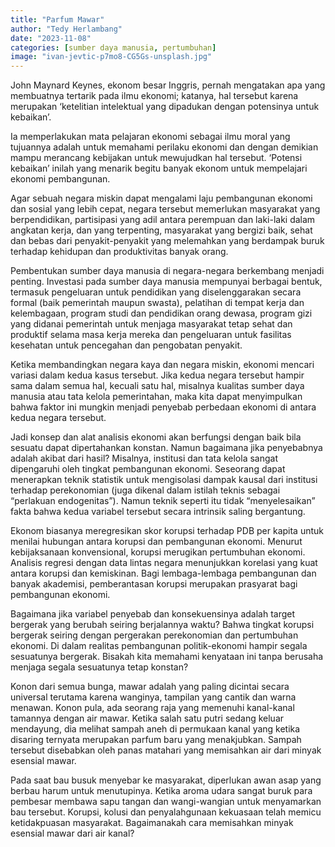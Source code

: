 ```yaml
---
title: "Parfum Mawar"
author: "Tedy Herlambang"
date: "2023-11-08"
categories: [sumber daya manusia, pertumbuhan]
image: "ivan-jevtic-p7mo8-CG5Gs-unsplash.jpg"
---
```


John Maynard Keynes, ekonom besar Inggris, pernah mengatakan apa yang membuatnya tertarik pada ilmu ekonomi; katanya, hal tersebut karena merupakan 'ketelitian intelektual yang dipadukan dengan potensinya untuk kebaikan'.

Ia memperlakukan mata pelajaran ekonomi sebagai ilmu moral yang tujuannya adalah untuk memahami perilaku ekonomi dan dengan demikian mampu merancang kebijakan untuk mewujudkan hal tersebut. 'Potensi kebaikan' inilah yang menarik begitu banyak ekonom untuk mempelajari ekonomi pembangunan.

Agar sebuah negara miskin dapat mengalami laju pembangunan ekonomi dan sosial yang lebih cepat, negara tersebut memerlukan masyarakat yang berpendidikan, partisipasi yang adil antara perempuan dan laki-laki dalam angkatan kerja, dan yang terpenting, masyarakat yang bergizi baik, sehat dan bebas dari penyakit-penyakit yang melemahkan yang berdampak buruk terhadap kehidupan dan produktivitas banyak orang.

Pembentukan sumber daya manusia di negara-negara berkembang menjadi penting. Investasi pada sumber daya manusia mempunyai berbagai bentuk, termasuk pengeluaran untuk pendidikan yang diselenggarakan secara formal (baik pemerintah maupun swasta), pelatihan di tempat kerja dan kelembagaan, program studi dan pendidikan orang dewasa, program gizi yang didanai pemerintah untuk menjaga masyarakat tetap sehat dan produktif selama masa kerja mereka dan pengeluaran untuk fasilitas kesehatan untuk pencegahan dan pengobatan penyakit.

Ketika membandingkan negara kaya dan negara miskin, ekonomi mencari variasi dalam kedua kasus tersebut. Jika kedua negara tersebut hampir sama dalam semua hal, kecuali satu hal, misalnya kualitas sumber daya manusia atau tata kelola pemerintahan, maka kita dapat menyimpulkan bahwa faktor ini mungkin menjadi penyebab perbedaan ekonomi di antara kedua negara tersebut.

Jadi konsep dan alat analisis ekonomi akan berfungsi dengan baik bila sesuatu dapat dipertahankan konstan. Namun bagaimana jika penyebabnya adalah akibat dari hasil? Misalnya, institusi dan tata kelola sangat dipengaruhi oleh tingkat pembangunan ekonomi. Seseorang dapat menerapkan teknik statistik untuk mengisolasi dampak kausal dari institusi terhadap perekonomian (juga dikenal dalam istilah teknis sebagai "perlakuan endogenitas"). Namun teknik seperti itu tidak "menyelesaikan" fakta bahwa kedua variabel tersebut secara intrinsik saling bergantung.

Ekonom biasanya meregresikan skor korupsi terhadap PDB per kapita untuk menilai hubungan antara korupsi dan pembangunan ekonomi. Menurut kebijaksanaan konvensional, korupsi merugikan pertumbuhan ekonomi. Analisis regresi dengan data lintas negara menunjukkan korelasi yang kuat antara korupsi dan kemiskinan. Bagi lembaga-lembaga pembangunan dan banyak akademisi, pemberantasan korupsi merupakan prasyarat bagi pembangunan ekonomi.

Bagaimana jika variabel penyebab dan konsekuensinya adalah target bergerak yang berubah seiring berjalannya waktu? Bahwa tingkat korupsi bergerak seiring dengan pergerakan perekonomian dan pertumbuhan ekonomi. Di dalam realitas pembangunan politik-ekonomi hampir segala sesuatunya bergerak. Bisakah kita memahami kenyataan ini tanpa berusaha menjaga segala sesuatunya tetap konstan?

Konon dari semua bunga, mawar adalah yang paling dicintai secara universal terutama karena wanginya, tampilan yang cantik dan warna menawan. Konon pula, ada seorang raja yang memenuhi kanal-kanal tamannya dengan air mawar. Ketika salah satu putri sedang keluar mendayung, dia melihat sampah aneh di permukaan kanal yang ketika disaring ternyata merupakan parfum baru yang menakjubkan. Sampah tersebut disebabkan oleh panas matahari yang memisahkan air dari minyak esensial mawar.

Pada saat bau busuk menyebar ke masyarakat, diperlukan awan asap yang berbau harum untuk menutupinya. Ketika aroma udara sangat buruk para pembesar membawa sapu tangan dan wangi-wangian untuk menyamarkan bau tersebut. Korupsi, kolusi dan penyalahgunaan kekuasaan telah memicu ketidakpuasan masyarakat. Bagaimanakah cara memisahkan minyak esensial mawar dari air kanal?
